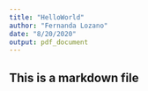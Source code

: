 ```yaml
---
title: "HelloWorld"
author: "Fernanda Lozano"
date: "8/20/2020"
output: pdf_document
---
```


## This is a markdown file